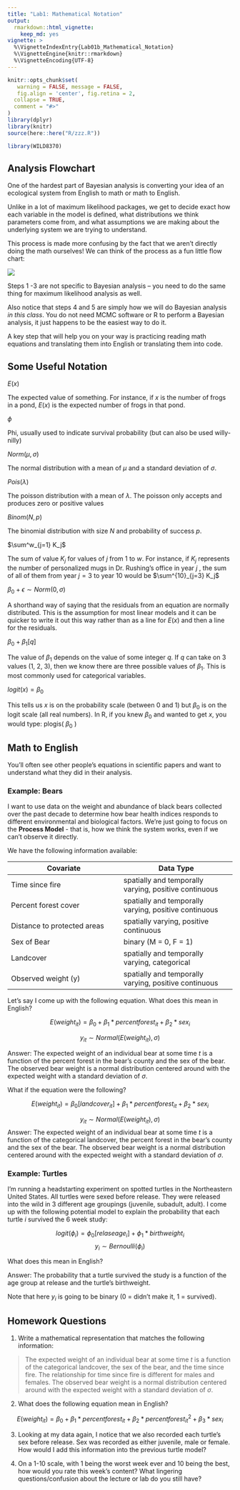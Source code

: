 ```yaml
---
title: "Lab1: Mathematical Notation"
output: 
  rmarkdown::html_vignette:
    keep_md: yes
vignette: >
  %\VignetteIndexEntry{Lab01b_Mathematical_Notation}
  %\VignetteEngine{knitr::rmarkdown}
  %\VignetteEncoding{UTF-8}
---
```


```r
knitr::opts_chunk$set(
   warning = FALSE, message = FALSE,
   fig.align = 'center', fig.retina = 2,
  collapse = TRUE,
  comment = "#>"
)
library(dplyr)
library(knitr)
source(here::here("R/zzz.R"))
```

```r
library(WILD8370)
```

## Analysis Flowchart

One of the hardest part of Bayesian analysis is converting your idea of an ecological system from English to math or math to English.

Unlike in a lot of maximum likelihood packages, we get to decide exact how each variable in the model is defined, what distributions we think parameters come from, and what assumptions we are making about the underlying system we are trying to understand.

This process is made more confusing by the fact that we aren't directly doing the math ourselves! We can think of the process as a fun little flow chart:

![](Bayes_Flow.png)

Steps 1 -3 are not specific to Bayesian analysis – you need to do the same thing for maximum likelihood analysis as well.

Also notice that steps 4 and 5 are simply how we will do Bayesian analysis *in this class*. You do not need MCMC software or R to perform a Bayesian analysis, it just happens to be the easiest way to do it.

A key step that will help you on your way is practicing reading math equations and translating them into English or translating them into code.

## Some Useful Notation

$E(x)$

The expected value of something. For instance, if $x$ is the number of frogs in a pond, $E(x)$ is the expected number of frogs in that pond.

$\phi$

Phi, usually used to indicate survival probability (but can also be used willy-nilly)

$Norm( \mu, \sigma)$

The normal distribution with a mean of $\mu$ and a standard deviation of $\sigma$.

$Pois(\lambda)$

The poisson distribution with a mean of $\lambda$. The poisson only accepts and produces zero or positive values

$Binom(N, p)$

The binomial distribution with size $N$ and probability of success $p$.

$\sum^w_{j=1} K_j$

The sum of value $K_j$ for values of $j$ from 1 to $w$. For instance, if $K_j$ represents the number of personalized mugs in Dr. Rushing's office in year $j$ , the sum of all of them from year $j = 3$ to year 10 would be $\sum^{10}_{j=3} K_j$

$\beta_0 + \epsilon \sim Norm(0, \sigma)$

A shorthand way of saying that the residuals from an equation are normally distributed. This is the assumption for most linear models and it can be quicker to write it out this way rather than as a line for $E(x)$ and then a line for the residuals.

$\beta_0 + \beta_1[q]$

The value of $\beta_1$ depends on the value of some integer $q$. If $q$ can take on 3 values (1, 2, 3), then we know there are three possible values of $\beta_1$. This is most commonly used for categorical variables.

$logit(x) = \beta_0$

This tells us $x$ is on the probability scale (between 0 and 1) but $\beta_0$ is on the logit scale (all real numbers). In R, if you knew $\beta_0$ and wanted to get $x$, you would type: plogis( $\beta_0$ )

## Math to English

You'll often see other people's equations in scientific papers and want to understand what they did in their analysis.

### Example: Bears

I want to use data on the weight and abundance of black bears collected over the past decade to determine how bear health indices responds to different environmental and biological factors. We're just going to focus on the **Process Model** - that is, how we think the system works, even if we can't observe it directly.

We have the following information available:

| Covariate                   | Data Type                                             |
|------------------------------------|------------------------------------|
| Time since fire             | spatially and temporally varying, positive continuous |
| Percent forest cover        | spatially and temporally varying, positive continuous |
| Distance to protected areas | spatially varying, positive continuous                |
| Sex of Bear                 | binary (M = 0, F = 1)                                 |
| Landcover                   | spatially and temporally varying, categorical         |
| Observed weight (y)         | spatially and temporally varying, positive continuous |

Let's say I come up with the following equation. What does this mean in English?

$$E(weight_{it}) = \beta_0 + \beta_1*percentforest_{it} + \beta_2 * sex_i $$

$$y_{it} \sim Normal(E(weight_{it}), \sigma)$$

Answer: The expected weight of an individual bear at some time $t$ is a function of the percent forest in the bear's county and the sex of the bear. The observed bear weight is a normal distribution centered around with the expected weight with a standard deviation of $\sigma$.

What if the equation were the following?

$$E(weight_{it}) = \beta_0[landcover_{it}] + \beta_1*percentforest_{it} + \beta_2 * sex_i $$

$$y_{it} \sim Normal(E(weight_{it}), \sigma)$$ Answer: The expected weight of an individual bear at some time $t$ is a function of the categorical landcover, the percent forest in the bear's county and the sex of the bear. The observed bear weight is a normal distribution centered around with the expected weight with a standard deviation of $\sigma$.

### Example: Turtles

I'm running a headstarting experiment on spotted turtles in the Northeastern United States. All turtles were sexed before release. They were released into the wild in 3 different age groupings (juvenile, subadult, adult). I come up with the following potential model to explain the probability that each turtle $i$ survived the 6 week study:

$$logit(\phi_{i}) = \phi_0[relaseage_i] + \phi_1*birthweight_i$$ 
$$y_i \sim Bernoulli(\phi_i)$$ 

What does this mean in English? 

Answer: The probability that a turtle survived the study is a function of the age group at release and the turtle's birthweight. 

Note that here $y_i$ is going to be binary (0 = didn't make it, 1 = survived). 

## Homework Questions

1.  Write a mathematical representation that matches the following information:

> The expected weight of an individual bear at some time $t$ is a function of the categorical landcover, the sex of the bear, and the time since fire. The relationship for time since fire is different for males and females. The observed bear weight is a normal distribution centered around with the expected weight with a standard deviation of $\sigma$.

2. What does the following equation mean in English? 

$$ E(weight_{it}) = \beta_0 + \beta_1*percentforest_{it} + \beta_2*percentforest_{it}^2 + \beta_3 * sex_i $$

3. Looking at my data again, I notice that we also recorded each turtle's sex before release. Sex was recorded as either juvenile, male or female. How would I add this information into the previous turtle model? 

4. On a 1-10 scale, with 1 being the worst week ever and 10 being the best, how would you rate this week's content? What lingering questions/confusion about the lecture or lab do you still have? 